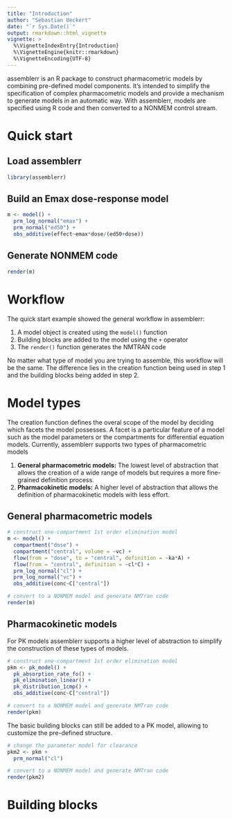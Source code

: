 ```yaml
---
title: "Introduction"
author: "Sebastian Ueckert"
date: "`r Sys.Date()`"
output: rmarkdown::html_vignette
vignette: >
  %\VignetteIndexEntry{Introduction}
  %\VignetteEngine{knitr::rmarkdown}
  %\VignetteEncoding{UTF-8}
---
```



assemblerr is an R package to construct pharmacometric models by combining pre-defined model components. It's intended to simplify the specification of complex pharmacometric models and provide a mechanism to generate models in an automatic way. With assemblerr, models are specified using R code and then converted to a NONMEM control stream.   

# Quick start

## Load assemblerr 

```r
library(assemblerr)
```

## Build an Emax dose-response model

```r
m <- model() +
  prm_log_normal("emax") +
  prm_normal("ed50") +
  obs_additive(effect~emax*dose/(ed50+dose)) 

```


## Generate NONMEM code

```r
render(m) 
```


# Workflow

The quick start example showed the general workflow in assemblerr:

  1. A model object is created using the `model()` function 
  2. Building blocks are added to the model using the `+` operator 
  3. The `render()` function generates the NMTRAN code  

No matter what type of model you are trying to assemble, this workflow will be the same. The difference lies in the creation function being used in step 1 and the building blocks being added in step 2. 

# Model types

The creation function defines the overal scope of the model by deciding which facets the model possesses. A facet is a particular feature of a model such as the model parameters or the compartments for differential equation models. Currently, assemblerr supports two types of pharmacometric models

  1. **General pharmacometric models:** The lowest level of abstraction that allows the creation of a wide range of models but requires a more fine-grained definition process.  
  2. **Pharmacokinetic models:** A higher level of abstraction that allows the definition of pharmacokinetic models with less effort.  


## General pharmacometric models

```r
# construct one-compartment 1st order elimination model
m <- model() +
  compartment("dose") +
  compartment("central", volume = ~vc) +
  flow(from = "dose", to = "central", definition = ~ka*A) +
  flow(from = "central", definition = ~cl*C) +
  prm_log_normal("cl") +
  prm_log_normal("vc") +
  obs_additive(conc~C["central"])

# convert to a NONMEM model and generate NMTran code
render(m)
```


## Pharmacokinetic models

For PK models assemblerr supports a higher level of abstraction to simplify the construction of these types of models.

```r
# construct one-compartment 1st order elimination model
pkm <- pk_model() +
  pk_absorption_rate_fo() +
  pk_elimination_linear() +
  pk_distribution_1cmp() +
  obs_additive(conc~C["central"]) 

# convert to a NONMEM model and generate NMTran code
render(pkm)

```

The basic building blocks can still be added to a PK model, allowing to customize the pre-defined structure.

```r
# change the parameter model for clearance
pkm2 <- pkm +
  prm_normal("cl")

# convert to a NONMEM model and generate NMTran code
render(pkm2)
```

# Building blocks
